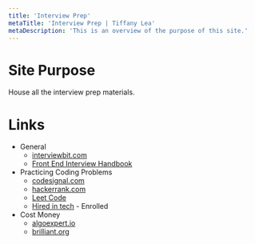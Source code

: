 ```yaml
---
title: 'Interview Prep'
metaTitle: 'Interview Prep | Tiffany Lea'
metaDescription: 'This is an overview of the purpose of this site.'
---
```


# Site Purpose

House all the interview prep materials.

# Links

- General
  - [interviewbit.com](https://www.interviewbit.com/practice/)
  - [Front End Interview Handbook](https://yangshun.github.io/front-end-interview-handbook/en/html-questions)
- Practicing Coding Problems
  - [codesignal.com](https://app.codesignal.com/)
  - [hackerrank.com](https://www.hackerrank.com/interview/interview-preparation-kit)
  - [Leet Code](https://leetcode.com/)
  - [Hired in tech](https://www.hiredintech.com) - Enrolled
- Cost Money
  - [algoexpert.io](https://www.algoexpert.io/)
  - [brilliant.org](https://brilliant.org/premium/)
